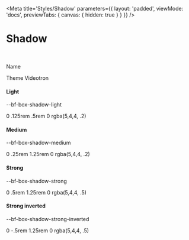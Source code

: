 
<Meta 
    title='Styles/Shadow'
    parameters={{ 
        layout: 'padded', 
        viewMode: 'docs',
        previewTabs: { canvas: { hidden: true } }
    }}
/>

# Shadow

<br/>

<div class='d-flex flex-column gap-4'>

<div class='d-flex align-items-center gap-4 w-100 border-bottom pb-2 mb-4'>
    <div class='w-65 d-flex align-items-center gap-4'>
        <p class='bf-text font-weight-bold m-0'>Name</p>
    </div>
    <div class='w-35 d-flex flex-column'>
        <p class='bf-text font-weight-bold m-0'>Theme Videotron</p>
    </div>
</div>

<div class='d-flex align-items-center gap-4'>
    <div class='w-65 d-flex align-items-baseline gap-4'>
        <h4 class='mb-0' style={{ width: '8rem' }}>Light</h4>
        <p class='bf-text small'>--bf-box-shadow-light</p>
    </div>
    <div class='w-35 d-flex align-items-center gap-4'>
        <div style={{ width: '80px', height: '80px', boxShadow: 'var(--bf-box-shadow-light)' }}></div>
        <p class='bf-text small bf-color-neutral-secondary'>0 .125rem .5rem 0 rgba(5,4,4, .2)</p>
    </div>
</div>

<div class='d-flex align-items-center gap-4'>
    <div class='w-65 d-flex align-items-baseline gap-4'>
        <h4 class='mb-0' style={{ width: '8rem' }}>Medium</h4>
        <p class='bf-text small'>--bf-box-shadow-medium</p>
    </div>
    <div class='w-35 d-flex align-items-center gap-4'>
        <div style={{ width: '80px', height: '80px', boxShadow: 'var(--bf-box-shadow-medium)' }}></div>
        <p class='bf-text small bf-color-neutral-secondary'>0 .25rem 1.25rem 0 rgba(5,4,4, .2)</p>
    </div>
</div>

<div class='d-flex align-items-center gap-4'>
    <div class='w-65 d-flex align-items-baseline gap-4'>
        <h4 class='mb-0' style={{ width: '8rem' }}>Strong</h4>
        <p class='bf-text small'>--bf-box-shadow-strong</p>
    </div>
    <div class='w-35 d-flex align-items-center gap-4'>
        <div style={{ width: '80px', height: '80px', boxShadow: 'var(--bf-box-shadow-strong)' }}></div>
        <p class='bf-text small bf-color-neutral-secondary'>0 .5rem 1.25rem 0 rgba(5,4,4, .5)</p>
    </div>
</div>

<div class='d-flex align-items-center gap-4'>
    <div class='w-65 d-flex align-items-baseline gap-4'>
        <h4 class='mb-0' style={{ width: '8rem' }}>Strong inverted</h4>
        <p class='bf-text small'>--bf-box-shadow-strong-inverted</p>
    </div>
    <div class='w-35 d-flex align-items-center gap-4'>
        <div style={{ width: '80px', height: '80px', boxShadow: 'var(--bf-box-shadow-strong-inverted)' }}></div>
        <p class='bf-text small bf-color-neutral-secondary'>0 -.5rem 1.25rem 0 rgba(5,4,4, .5)</p>
    </div>
</div>

</div>